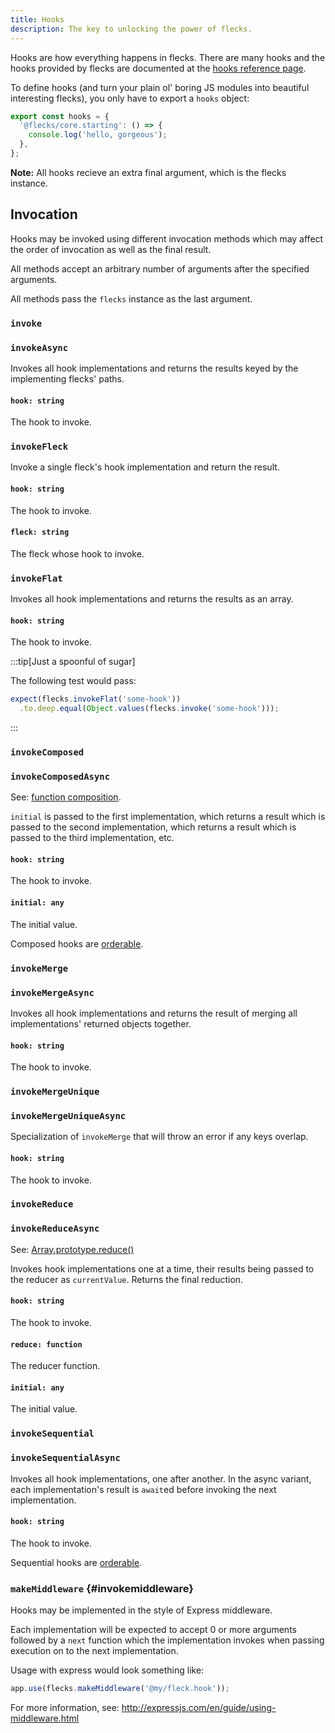 ```yaml
---
title: Hooks
description: The key to unlocking the power of flecks.
---
```


Hooks are how everything happens in flecks. There are many hooks and the hooks provided by flecks
are documented at the [hooks reference page](./flecks/hooks).

To define hooks (and turn your plain ol' boring JS modules into beautiful interesting flecks), you
only have to export a `hooks` object:

```javascript
export const hooks = {
  '@flecks/core.starting': () => {
    console.log('hello, gorgeous');
  },
};
```

**Note:** All hooks recieve an extra final argument, which is the flecks instance.

## Invocation

Hooks may be invoked using different invocation methods which may affect the order of invocation
as well as the final result.

All methods accept an arbitrary number of arguments after the specified arguments.

All methods pass the `flecks` instance as the last argument.

<style>{`
h3 > code:before {
  content: 'flecks.';
}
#invoke > code:after,
#invokeasync > code:after
{
  content: '(hook, ...args)';
}
#invokeflat > code:after {
  content: '(hook, ...args)';
}
#invoke,
#invokecomposed,
#invokemerge,
#invokemergeunique,
#invokereduce,
#invokesequential
{
  margin-bottom: calc( var(--ifm-heading-vertical-rhythm-bottom) * var(--ifm-leading) / 2 )
}
#invokeasync,
#invokecomposedasync,
#invokemergeasync,
#invokemergeuniqueasync,
#invokereduceasync,
#invokesequentialasync
{
  margin-top: 0;
}
#invokecomposed > code:after,
#invokecomposedasync > code:after
{
  content: '(hook, initial, ...args)';
}
#invokefleck > code:after {
  content: '(hook, fleck, ...args)';
}
#invokemerge > code:after,
#invokemergeasync > code:after,
#invokemergeunique > code:after,
#invokemergeuniqueasync > code:after
{
  content: '(hook, ...args)';
}
#invokereduce > code:after,
#invokereduceasync > code:after
{
  content: '(hook, reducer, initial, ...args)';
}
#invokesequential > code:after,
#invokesequentialasync > code:after
{
  content: '(hook, ...args)';
}
#invokemiddleware > code:after
{
  content: '(hook, ...args)';
}
`}</style>

### `invoke`
### `invokeAsync`

Invokes all hook implementations and returns the results keyed by the implementing flecks' paths.

#### `hook: string`

The hook to invoke.

### `invokeFleck`

Invoke a single fleck's hook implementation and return the result.

#### `hook: string`

The hook to invoke.

#### `fleck: string`

The fleck whose hook to invoke.

### `invokeFlat`

Invokes all hook implementations and returns the results as an array.

#### `hook: string`

The hook to invoke.

:::tip[Just a spoonful of sugar]

The following test would pass:

```js
expect(flecks.invokeFlat('some-hook'))
  .to.deep.equal(Object.values(flecks.invoke('some-hook')));
```

:::

### `invokeComposed`
### `invokeComposedAsync`

See: [function composition](https://www.educative.io/edpresso/function-composition-in-javascript).

`initial` is passed to the first implementation, which returns a result which is passed to the
second implementation, which returns a result which is passed to the third implementation, etc.

#### `hook: string`

The hook to invoke.

#### `initial: any`

The initial value.

Composed hooks are [orderable](./ordering).

### `invokeMerge`
### `invokeMergeAsync`

Invokes all hook implementations and returns the result of merging all implementations' returned objects together.

#### `hook: string`

The hook to invoke.

### `invokeMergeUnique`
### `invokeMergeUniqueAsync`

Specialization of `invokeMerge` that will throw an error if any keys overlap.

#### `hook: string`

The hook to invoke.

### `invokeReduce`
### `invokeReduceAsync`

See: [Array.prototype.reduce()](https://developer.mozilla.org/en-US/docs/Web/JavaScript/Reference/Global_Objects/Array/Reduce)

Invokes hook implementations one at a time, their results being passed to the reducer as `currentValue`. Returns the final reduction.

#### `hook: string`

The hook to invoke.

#### `reduce: function`

The reducer function.

#### `initial: any`

The initial value.

### `invokeSequential`
### `invokeSequentialAsync`

Invokes all hook implementations, one after another. In the async variant, each implementation's result is `await`ed before invoking the next implementation.

#### `hook: string`

The hook to invoke.

Sequential hooks are [orderable](./ordering.mdx).

### `makeMiddleware` {#invokemiddleware}

Hooks may be implemented in the style of Express middleware.

Each implementation will be expected to accept 0 or more arguments followed by a `next` function
which the implementation invokes when passing execution on to the next implementation.

Usage with express would look something like:

```js
app.use(flecks.makeMiddleware('@my/fleck.hook'));
```

For more information, see: http://expressjs.com/en/guide/using-middleware.html

